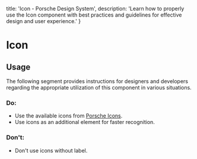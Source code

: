 
  title: 'Icon - Porsche Design System',
  description: 'Learn how to properly use the Icon component with best practices and guidelines for effective design and user experience.'
}

# Icon <ComponentStatus tagName="p-icon"></ComponentStatus>

<TableOfContents headings={[]} />

## Usage

The following segment provides instructions for designers and developers regarding the appropriate utilization of this
component in various situations.

### Do:

- Use the available icons from [Porsche Icons](https://icons.porsche.com).
- Use icons as an additional element for faster recognition.

### Don't:

- Don't use icons without label.
